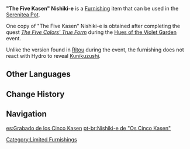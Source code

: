 {{Furnishing Infobox
|id             = 373345
|image          = Item The Five Kasen Nishiki-e.png
|category       = Landscape
|subcategory    = Ornament
|quality        = 4
|adeptal_energy = 90
|load           = 315
|reduced_load   = 235
|description    = An elaborate folding screen based on the display board at the Magnificent [[Irodori Festival]]. It features portraits of present-day people modeled after the legend of "[[The Five Kasen]]." The original is currently stored in the collection of the [[Yashiro Commission]]. The scrolls on the display board are the devoted works of "[[Albedo|Mr. Calx]]," and they seem to hide secrets that the craftsmen cannot reproduce.<br />These portraits were once displayed in the "The Five Kasen" square of the Irodori Festival, and as the festival progressed, each portrait was revealed one by one, in the order of "Suikou," "Aoi no Okina," "Akahito," "Sumizome," and "Kuronushi." This folding screen, which was brought back by the [[Traveler]] as a souvenir to the Realm Within, reveals four of the portraits, recounting the clever intersection of ancient legends and present-day events.
|mention        = Albedo;Traveler
|source1        = [[The Five Colors' True Form]]
|event          = Hues of the Violet Garden
}}
'''"The Five Kasen" Nishiki-e''' is a [[Furnishing]] item that can be used in the [[Serenitea Pot]].

One copy of "The Five Kasen" Nishiki-e is obtained after completing the quest ''[[The Five Colors' True Form]]'' during the [[Hues of the Violet Garden]] event.

Unlike the version found in [[Ritou]] during the event, the furnishing does not react with Hydro to reveal [[Kunikuzushi]].

==Other Languages==
{{Other Languages
|en      = "The Five Kasen" Nishiki-e
|zhs     = 「五歌仙」之锦绘
|zhs_rm  = "Wǔ Gēxiān" zhī Jǐnhuì
|zht     = 「五歌仙」之錦繪
|zht_rm  = "Wǔ Gēxiān" zhī Jǐnhuì
|zh_tl   = "The Five Poetry Immortals" Brocade Picture
|ja      = 「五歌仙」の錦絵
|ja_rm   = "Go Kasen" no Nishiki-e
|ja_tl   = "The Five Poetry Immortals" Brocade Picture
|ko      = 「다섯 가선」 목판화
|ko_tl   = "Five Poetry Adepti" Woodprint
|es      = Grabado de los Cinco Kasen
|es_tl   = Engraving of the Five Kasen
|fr      = Estampe «&nbsp;Cinq Kasen&nbsp;»
|fr_tl   = "Five Kasen" Print
|ru      = Нисики-э Пяти Касэн
|ru_tl   = The Five Kasen Nishiki-e
|th      = Nishiki-e ของ "Kasen ทั้งห้า"
|th_rm   = Nishiki-e khong "Kasen Thang Ha"
|th_tl   = 
|vi      = Bình Phong "Ngũ Ca Tiên"
|vi_tl   = 
|de      = Farbholzschnitt von den „Fünf Kasen“
|de_tl   = 
|id      = Lukisan Indah "Lima Kasen"
|id_tl   = Fine Painting of "Five Kasen"
|pt      = Nishiki-e de "Os Cinco Kasen"
|pt_tl   = 
|tr      = "Beş Kasen" Nishiki-e Resmi
|tr_tl   = 
|it      = Nishiki-e I cinque Kasen
|it_tl   = 
}}

==Change History==
{{Change History|2.6}}

==Navigation==
{{Furnishing Navbox|exterior}}
[[Category:Limited Furnishings]]

[[es:Grabado de los Cinco Kasen]]
[[pt-br:Nishiki-e de "Os Cinco Kasen"]]